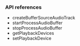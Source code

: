 <PlatformWrapper platform="web">

### API references

- <Link to="{{Global.API_REF_WEB_ROOT}}/interfaces/iagorartc.html#createbuffersourceaudiotrack">createBufferSourceAudioTrack</Link>
- <Link to="{{Global.API_REF_WEB_ROOT}}/interfaces/ibuffersourceaudiotrack.html#startprocessaudiobuffer">startProcessAudioBuffer</Link>
- <Link to="{{Global.API_REF_WEB_ROOT}}/interfaces/ibuffersourceaudiotrack.html#stopprocessaudiobuffer">stopProcessAudioBuffer</Link>
- <Link to="{{Global.API_REF_WEB_ROOT}}/interfaces/iagorartc.html#getplaybackdevices">getPlaybackDevices</Link>
- <Link to="{{Global.API_REF_WEB_ROOT}}/interfaces/ilocalaudiotrack.html#setplaybackdevice">setPlaybackDevice</Link>

</PlatformWrapper>
